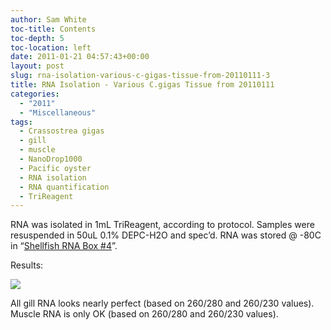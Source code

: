 ```yaml
---
author: Sam White
toc-title: Contents
toc-depth: 5
toc-location: left
date: 2011-01-21 04:57:43+00:00
layout: post
slug: rna-isolation-various-c-gigas-tissue-from-20110111-3
title: RNA Isolation - Various C.gigas Tissue from 20110111
categories:
  - "2011"
  - "Miscellaneous"
tags:
  - Crassostrea gigas
  - gill
  - muscle
  - NanoDrop1000
  - Pacific oyster
  - RNA isolation
  - RNA quantification
  - TriReagent
---
```


RNA was isolated in 1mL TriReagent, according to protocol. Samples were resuspended in 50uL 0.1% DEPC-H2O and spec'd. RNA was stored @ -80C in "[Shellfish RNA Box #4](https://spreadsheets0.google.com/ccc?hl=en&key=pwrSWt05L-jZMgZvrRwC8QA&hl=en#gid=3)".

Results:

![](https://eagle.fish.washington.edu/Arabidopsis/RNA%20Spec%20Readings/20110120%20RNA-01.JPG)

All gill RNA looks nearly perfect (based on 260/280 and 260/230 values). Muscle RNA is only OK (based on 260/280 and 260/230 values).

